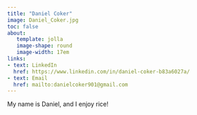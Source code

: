 ```yaml
---
title: "Daniel Coker"
image: Daniel_Coker.jpg
toc: false
about: 
   template: jolla
   image-shape: round 
   image-width: 17em
links:
- text: LinkedIn
  href: https://www.linkedin.com/in/daniel-coker-b83a6027a/
- text: Email
  href: mailto:danielcoker901@gmail.com
---
```


My name is Daniel, and I enjoy rice!

